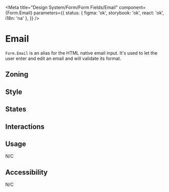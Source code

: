 

<Meta
	title="Design System/Form/Form Fields/Email"
	component={Form.Email}
	parameters={{
		status: { figma: 'ok', storybook: 'ok', react: 'ok', i18n: 'na' },
	}}
/>

# Email

`Form.Email` is an alias for the HTML native email input. It's used to let the user enter and edit an email and will validate its format.

## Zoning

<FigmaImage
	src="https://www.figma.com/file/qc8oUSyVJM67gSsbTShftt/%F0%9F%93%90-Zoning?node-id=245%3A219"
	alt="zoning image for inputs"
/>

## Style

## States

<Canvas>
	<Story story={Stories.Email} />
</Canvas>

## Interactions

## Usage

N/C

## Accessibility

N/C
